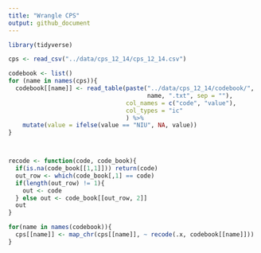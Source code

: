 ```yaml
---
title: "Wrangle CPS"
output: github_document
---
```


```r
library(tidyverse)
```

```r
cps <- read_csv("../data/cps_12_14/cps_12_14.csv")

codebook <- list()
for (name in names(cps)){ 
  codebook[[name]] <- read_table(paste("../data/cps_12_14/codebook/",
                                       name, ".txt", sep = ""), 
                                 col_names = c("code", "value"),
                                 col_types = "ic"
                                 ) %>% 
    mutate(value = ifelse(value == "NIU", NA, value))
}



recode <- function(code, code_book){
  if(is.na(code_book[[1,1]])) return(code)
  out_row <- which(code_book[,1] == code)
  if(length(out_row) != 1){
    out <- code
  } else out <- code_book[[out_row, 2]]
  out
}

for(name in names(codebook)){
  cps[[name]] <- map_chr(cps[[name]], ~ recode(.x, codebook[[name]]))
}
```


